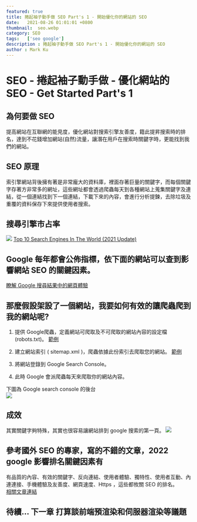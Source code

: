 ```yaml
---
featured: true
title: 捲起袖子動手做 SEO Part's 1 - 開始優化你的網站的 SEO
date:   2021-08-26 01:01:01 +0800
thumbnail:  seo.webp
category: SEO
tags:   ['seo google']
description : 捲起袖子動手做 SEO Part's 1 - 開始優化你的網站的 SEO
author : Mark Ku
---
```

# SEO - 捲起袖子動手做 - 優化網站的 SEO - Get Started Part's 1
## 為何要做 SEO 
提高網站在互聯網的能見度，優化網站對搜索引擎友善度，籍此提昇搜索時的排名，達到不花錢增加網站(自然)流量，讓潛在用戶在搜索時關鍵字時，更能找到我們的網站。

## SEO 原理
索引擎網站背後擁有著是非常龐大的資料庫，裡面存著巨量的關鍵字，而每個關鍵字存著方非常多的網址，這些網址都會透過爬蟲每天到各種網站上蒐集關鍵字及連結，從一個連結找到下一個連結，下載下來的內容，會進行分析提鍊，去除垃圾及重覆的資料保存下來提供使用者搜索。

## 搜尋引擎市占率
![](https://i.imgur.com/OTc4avW.png)
[Top 10 Search Engines In The World (2021 Update)](https://www.reliablesoft.net/top-10-search-engines-in-the-world/)

## Google 每年都會公佈指標，依下面的網站可以查到影響網站 SEO 的關鍵因素。  
[瞭解 Google 搜尋結果中的網頁體驗](https://developers.google.com/search/docs/advanced/experience/page-experience)  

## 那麼假設架設了一個網站，我要如何有效的讓爬蟲爬到我的網站呢?

1. 提供 Google爬蟲，定義網站可爬取及不可爬取的網站內容的設定檔 (robots.txt)。 [範例](https://blog.markkulab.net/robots.txt)    

2. 建立網站索引 ( sitemap.xml )，爬蟲依據此份索引去爬取您的網站。 [範例](https://blog.markkulab.net/sitemap.xml)   

3. 將網站登錄到 Google Search Console。

4. 此時 Google 會派爬蟲每天來爬取你的網站內容。

下圖為 Google search console 的後台  
![](https://i.imgur.com/XFmtSPp.png)  

## 成效
其實關鍵字夠特殊，其實也很容易讓網站排到 google 搜索的第一頁。
![](https://i.imgur.com/I7IN1LT.png)

## 參考國外 SEO 的專家，寫的不錯的文章，2022 google 影響排名關鍵因素有
有品質的內容、有效的關鍵字、反向連結、使用者體驗、獨特性、使用者互動、內連連接、手機體驗及友善度、網頁速度、Https ，這些都攸關 SEO 的排名。  
[相關文章連結](https://firstpagesage.com/seo-blog/the-google-algorithm-ranking-factors/?fbclid=IwAR0HFuLxp1nMRZ7qQKRs1CGoGfkwOZEG9wlQz3lMFcODPRHrbU8_7pMf0AQ)


## 待續... 下一章 打算談前端預渲染和伺服器渲染等議題
